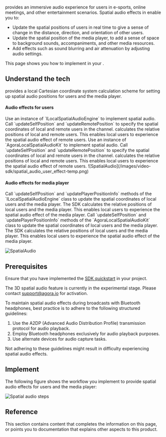
 <Vg k="SPATIAL" /> provides an immersive audio experience for users in e-sports, online meetings, and other entertainment scenarios. Spatial audio effects in <Vg k="COMPANY" /> <Vpd k="SDK"/> enable you to:

- Update the spatial positions of users in real time to give a sense of change in the distance, direction, and orientation of other users.
- Update the spatial position of the media player, to add a sense of space to background sounds, accompaniments, and other media resources.
- Add effects such as sound blurring and air attenuation by adjusting audio settings.

<PlatformWrapper platform="android, ios, macos, windows">

This page shows you how to implement <Vg k="SPATIAL" /> in your <Vpl k="CLIENT" />.

## Understand the tech

<Vg k="COMPANY" /> provides a local Cartesian coordinate system calculation scheme for setting up spatial audio positions for users and the media player.

#### Audio effects for users

<PlatformWrapper notAllowed="ios,macos">
Use an instance of `ILocalSpatialAudioEngine` to implement spatial audio. Call `updateSelfPosition` and `updateRemotePosition` to specify the spatial coordinates of local and remote users in the channel. <Vpd k="SDK"/> calculates the relative positions of local and remote users. This enables local users to experience the spatial audio effect of remote users.
</PlatformWrapper>

<PlatformWrapper platform="ios,macos">
Use an instance of `AgoraLocalSpatialAudioKit` to implement spatial audio. Call `updateSelfPosition` and `updateRemotePosition` to specify the spatial coordinates of local and remote users in the channel. <Vpd k="SDK"/> calculates the relative positions of local and remote users. This enables local users to experience the spatial audio effect of remote users.
</PlatformWrapper> 
![SpatialAudio](/images/video-sdk/spatial_audio_user_effect-temp.png)

#### Audio effects for media player

<PlatformWrapper notAllowed="ios,macos">
Call `updateSelfPosition` and `updatePlayerPositionInfo` methods of the `ILocalSpatialAudioEngine` class to update the spatial coordinates of local users and the media player. The SDK calculates the relative positions of local users and the media player. This enables local users to experience the spatial audio effect of the media player.
</PlatformWrapper> 

<PlatformWrapper platform="ios,macos">
Call `updateSelfPosition` and `updatePlayerPositionInfo` methods of the `AgoraLocalSpatialAudioKit` class to update the spatial coordinates of local users and the media player. The SDK calculates the relative positions of local users and the media player. This enables local users to experience the spatial audio effect of the media player.
</PlatformWrapper> 

![SpatialAudio](/images/video-sdk/spatial-audio_media_effect.svg)

## Prerequisites

Ensure that you have implemented the [SDK quickstart](../get-started/get-started-sdk) in your project. 

<Admonition type="info" title="information">The 3D spatial audio feature is currently in the experimental stage. Please contact [support@agora.io](support@agora.io) for activation. </Admonition>

<PlatformWrapper platform="windows">

To maintain spatial audio effects during broadcasts with Bluetooth headphones, best practice is to adhere to the following structured guidelines:

1. Use the A2DP (Advanced Audio Distribution Profile) transmission protocol for audio playback.
1. Employ Bluetooth headphones exclusively for audio playback purposes.
1. Use alternate devices for audio capture tasks.

Not adhering to these guidelines might result in difficulty experiencing spatial audio effects.

</PlatformWrapper>

## Implement <Vg k="SPATIAL" />
The following figure shows the workflow you implement to provide spatial audio effects for users and the media player:

![Spatial audio steps](/images/video-sdk/spatial-audio-steps.svg)
<ProjectImplement/>

## Reference
This section contains content that completes the information on this page, or points you to documentation that explains other aspects to this product.

<Reference/>

</PlatformWrapper>
<PlatformWrapper notAllowed="android, ios, macos, windows">
<NotAvailable />
</PlatformWrapper>
